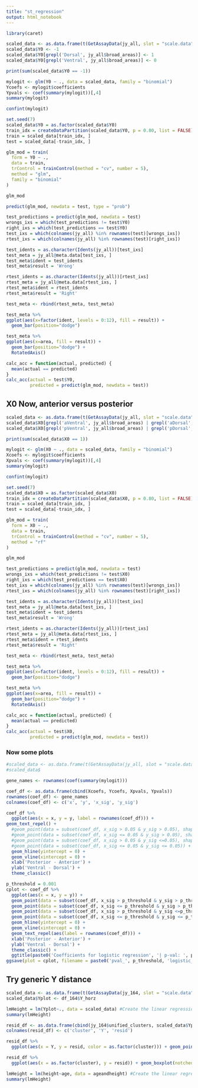 ```yaml
---
title: "st_regression"
output: html_notebook
---
```

```r
library(caret)
```

```r
scaled_data <- as.data.frame(t(GetAssayData(jy_all, slot = "scale.data")))
scaled_data$Y0 <- -1
scaled_data$Y0[grepl('Dorsal', jy_all$broad_areas)] <- 1
scaled_data$Y0[grepl('Ventral', jy_all$broad_areas)] <- 0

print(sum(scaled_data$Y0 == -1))
```

```r
mylogit <- glm(Y0 ~ ., data = scaled_data, family = "binomial")
Ycoefs <- mylogit$coefficients
Ypvals <- coef(summary(mylogit))[,4]
summary(mylogit)
```
```r
confint(mylogit)
```
```r
set.seed(7)
scaled_data$Y0 = as.factor(scaled_data$Y0)
train_idx = createDataPartition(scaled_data$Y0, p = 0.80, list = FALSE)
train = scaled_data[train_idx, ]
test = scaled_data[-train_idx, ]
```

```r
glm_mod = train(
  form = Y0 ~ .,
  data = train,
  trControl = trainControl(method = "cv", number = 5),
  method = "glm",
  family = "binomial"
)
```
```r
glm_mod
```

```r
predict(glm_mod, newdata = test, type = "prob")
```
```r
test_predictions = predict(glm_mod, newdata = test)
wrongs_ixs = which(test_predictions != test$Y0)
right_ixs = which(test_predictions == test$Y0)
test_ixs = which(colnames(jy_all) %in% rownames(test)[wrongs_ixs])
rtest_ixs = which(colnames(jy_all) %in% rownames(test)[right_ixs])

test_idents = as.character(Idents(jy_all))[test_ixs]
test_meta = jy_all@meta.data[test_ixs, ]
test_meta$ident = test_idents
test_meta$result = 'Wrong'

rtest_idents = as.character(Idents(jy_all))[rtest_ixs]
rtest_meta = jy_all@meta.data[rtest_ixs, ]
rtest_meta$ident = rtest_idents
rtest_meta$result = 'Right'

test_meta <- rbind(rtest_meta, test_meta)

test_meta %>%
ggplot(aes(x=factor(ident, levels = 0:12), fill = result)) +
  geom_bar(position="dodge")
```

```r
test_meta %>%
ggplot(aes(x=area, fill = result)) +
  geom_bar(position="dodge") + 
  RotatedAxis()
```
```r
calc_acc = function(actual, predicted) {
  mean(actual == predicted)
}
calc_acc(actual = test$Y0,
         predicted = predict(glm_mod, newdata = test))
```
## X0 Now, anterior versus posterior

```r
scaled_data <- as.data.frame(t(GetAssayData(jy_all, slot = "scale.data")))
scaled_data$X0[grepl('aVentral', jy_all$broad_areas) | grepl('aDorsal', jy_all$broad_areas)] <- 1
scaled_data$X0[grepl('pVentral', jy_all$broad_areas) | grepl('pDorsal', jy_all$broad_areas)] <- 0

print(sum(scaled_data$X0 == 1))
```

```r
mylogit <- glm(X0 ~ ., data = scaled_data, family = "binomial")
Xcoefs <- mylogit$coefficients
Xpvals <- coef(summary(mylogit))[,4]
summary(mylogit)
```
```r
confint(mylogit)
```
```r
set.seed(7)
scaled_data$X0 = as.factor(scaled_data$X0)
train_idx = createDataPartition(scaled_data$X0, p = 0.80, list = FALSE)
train = scaled_data[train_idx, ]
test = scaled_data[-train_idx, ]
```

```r
glm_mod = train(
  form = X0 ~ .,
  data = train,
  trControl = trainControl(method = "cv", number = 5),
  method = "rf"
)
```
```r
glm_mod
```

```r
test_predictions = predict(glm_mod, newdata = test)
wrongs_ixs = which(test_predictions != test$X0)
right_ixs = which(test_predictions == test$X0)
test_ixs = which(colnames(jy_all) %in% rownames(test)[wrongs_ixs])
rtest_ixs = which(colnames(jy_all) %in% rownames(test)[right_ixs])

test_idents = as.character(Idents(jy_all))[test_ixs]
test_meta = jy_all@meta.data[test_ixs, ]
test_meta$ident = test_idents
test_meta$result = 'Wrong'

rtest_idents = as.character(Idents(jy_all))[rtest_ixs]
rtest_meta = jy_all@meta.data[rtest_ixs, ]
rtest_meta$ident = rtest_idents
rtest_meta$result = 'Right'

test_meta <- rbind(rtest_meta, test_meta)

test_meta %>%
ggplot(aes(x=factor(ident, levels = 0:12), fill = result)) +
  geom_bar(position="dodge")
```

```r
test_meta %>%
ggplot(aes(x=area, fill = result)) +
  geom_bar(position="dodge") + 
  RotatedAxis()
```


```r
calc_acc = function(actual, predicted) {
  mean(actual == predicted)
}
calc_acc(actual = test$X0,
         predicted = predict(glm_mod, newdata = test))
```


### Now some plots

```r
#scaled_data <- as.data.frame(t(GetAssayData(jy_all, slot = "scale.data")))
#scaled_data$

gene_names <- rownames(coef(summary(mylogit)))

coef_df <- as.data.frame(cbind(Xcoefs, Ycoefs, Xpvals, Ypvals))
rownames(coef_df) <- gene_names
colnames(coef_df) <- c('x', 'y', 'x_sig', 'y_sig')
```
```r
coef_df %>%
  ggplot(aes(x = x, y = y, label = rownames(coef_df))) + 
geom_text_repel() +
  #geom_point(data = subset(coef_df, x_sig > 0.05 & y_sig > 0.05), shape = 1) +
  #geom_point(data = subset(coef_df, x_sig <= 0.05 & y_sig > 0.05), shape = 18) +
  #geom_point(data = subset(coef_df, x_sig > 0.05 & y_sig <=0.05), shape = 15) +
  #geom_point(data = subset(coef_df, x_sig <= 0.05 & y_sig <= 0.05)) +
  geom_hline(yintercept = 0) +
  geom_vline(xintercept = 0) +
  xlab('Posterior - Anterior') + 
  ylab('Ventral - Dorsal') + 
  theme_classic()
```
```r
p_threshold = 0.001
cplot <- coef_df %>%
  ggplot(aes(x = x, y = y)) + 
  geom_point(data = subset(coef_df, x_sig > p_threshold & y_sig > p_threshold), shape = 1) +
  geom_point(data = subset(coef_df, x_sig <= p_threshold & y_sig > p_threshold), shape = 18) +
  geom_point(data = subset(coef_df, x_sig > p_threshold & y_sig <=p_threshold), shape = 15) +
  geom_point(data = subset(coef_df, x_sig <= p_threshold & y_sig <= p_threshold)) +
  geom_hline(yintercept = 0) +
  geom_vline(xintercept = 0) +
  geom_text_repel(aes(label = rownames(coef_df))) + 
  xlab('Posterior - Anterior') + 
  ylab('Ventral - Dorsal') + 
  theme_classic() + 
  ggtitle(paste0('Coefficients for logistic regression', '| p-val: ', p_threshold))
ggsave(plot = cplot, filename = paste0('pval_', p_threshold, 'logistic_regression_initial.png'), path = file.path(output_dir_plot, '20220729_1'), dpi = 150)
```

## Try generic Y distance
```r
scaled_data <- as.data.frame(t(GetAssayData(jy_164, slot = "scale.data")))
scaled_data$Yplot <- df_164$Y_horz

lmHeight = lm(Yplot~., data = scaled_data) #Create the linear regression
summary(lmHeight) 
```
```r
resid_df <- as.data.frame(cbind(jy_164$unified_clusters, scaled_data$Yplot, lmHeight$residuals))
colnames(resid_df) <- c('cluster', 'Y', 'resid')

resid_df %>%
  ggplot(aes(x = Y, y = resid, color = as.factor(cluster))) + geom_point()
```
```r
resid_df %>%
  ggplot(aes(x = as.factor(cluster), y = resid)) + geom_boxplot(notched = TRUE)
```



```r
lmHeight = lm(height~age, data = ageandheight) #Create the linear regression
summary(lmHeight) 
```

